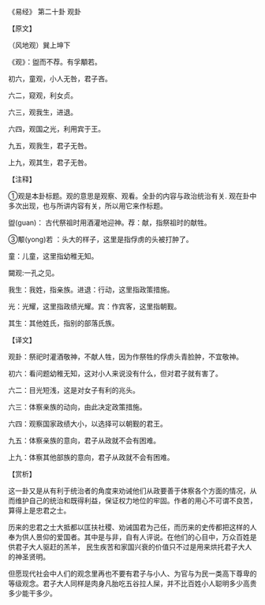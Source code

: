 

《易经》 第二十卦 观卦

【原文】

（风地观）巽上坤下

《观》：盥而不荐。有孚顒若。

初六，童观，小人无咎，君子吝。

六二，窥观，利女贞。

六三，观我生，进退。

六四，观国之光，利用宾于王。

九五，观我生，君子无咎。

上九，观其生，君子无咎。

【注释】

①观是本卦标题。观的意思是观察、观看。全卦的内容与政治统治有关. 观在卦中多次出现，也与所讲内容有关，所以用它来作标题。

盥(guan)： 古代祭祖时用酒灌地迎神。荐：献，指祭祖时的献牲。

③颙(yong)若 ：头大的样子，这里是指俘虏的头被打肿了。

童：儿童，这里指幼稚无知。

闚观:一孔之见。

我生：我姓，指亲族。进退：行动，这里指政策措施。

光：光耀，这里指政绩光耀。宾：作宾客，这里指朝觐。

其生：其他姓氏，指别的部落氏族。

【译文】

观卦：祭祀时灌酒敬神，不献人牲，因为作祭牲的俘虏头青脸肿，不宜敬神。

初六：看问题幼稚无知，这对小人来说没有什么，但对君子就有害了。

六二：目光短浅，这是对女子有利的兆头。

六三：体察亲族的动向，由此决定政策措施。

六四：观察国家政绩大小，以选择可以朝觐的君王。

九五：体察亲族的意向，君子从政就不会有困难。

上九：体察其他部族的意向，君子从政就不会有困难。

【赏析】

这一卦又是从有利于统治者的角度来劝诫他们从政要善于体察各个方面的情况，从而维护自己的统治和既得利益，保证权力地位的牢固。作者的用心不可谓不良苦，算得上是忠君之士。

历来的忠君之士大抵都以匡扶社稷、劝诫国君为己任，而历来的史传都把这样的人奉为供人景仰的爱国者。其中是与非，自有人评说。在他们的心目中，万众百姓是供君子大人驱赶的羔羊， 民生疾苦和家国兴衰的价值只不过是用来烘托君子大人的神圣贤明。

但愿现代社会中人们的观念里再也不要有君子与小人、为官与为民一类高下尊卑的等级观念。君子大人同样是肉身凡胎吃五谷拉人屎，并不比百姓小人聪明多少高贵多少能干多少。


